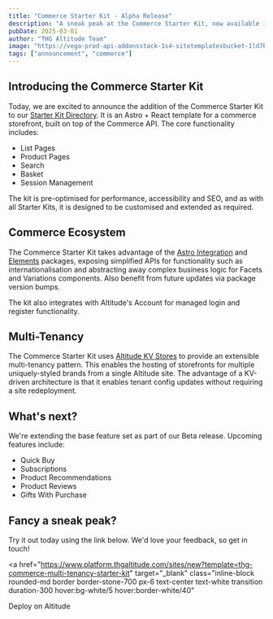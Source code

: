 ```yaml
---
title: "Commerce Starter Kit - Alpha Release"
description: "A sneak peak at the Commerce Starter Kit, now available in alpha."
pubDate: 2025-03-01
author: "THG Altitude Team"
image: "https://vega-prod-api-addonsstack-1s4-sitetemplatesbucket-1ld7bl7p2fji5.s3-eu-west-2.amazonaws.com/THG%20Commerce%20Multi%20Tenancy%20Starter%20Kit-1.0.3-1741777608405/.altitude/thumbnail.png?X-Amz-Algorithm=AWS4-HMAC-SHA256&X-Amz-Credential=AKIAXWZUXCGG4K5CA6EQ%2F20250321%2Feu-west-2%2Fs3%2Faws4_request&X-Amz-Date=20250321T151305Z&X-Amz-Expires=172800&X-Amz-SignedHeaders=host&X-Amz-Signature=e9966938823d030e99c5a45ef60e6e192cf0b3cd906f8d800e1f1cf988f7223f"
tags: ["announcement", "commerce"]
---
```


## Introducing the Commerce Starter Kit

Today, we are excited to announce the addition of the Commerce Starter Kit to our <a href="/kits" target="_blank">Starter Kit Directory</a>. It is an Astro + React template for a commerce storefront, built on top of the Commerce API. The core functionality includes:

- List Pages
- Product Pages
- Search
- Basket
- Session Management

The kit is pre-optimised for performance, accessibility and SEO, and as with all Starter Kits, it is designed to be customised and extended as required.

## Commerce Ecosystem

The Commerce Starter Kit takes advantage of the <a href='/products/astro-integration' target='_blank'>Astro Integration</a> and <a href='/products/elements' target='_blank'>Elements</a> packages, exposing simplified APIs for functionality such as internationalisation and abstracting away complex business logic for Facets and Variations components. Also benefit from future updates via package version bumps.

The kit also integrates with Altitude's Account for managed login and register functionality.

## Multi-Tenancy

The Commerce Starter Kit uses <a href="/docs/platform/v2.3.0/edge/kv-store" target="_blank">Altitude KV Stores</a> to provide an extensible multi-tenancy pattern. This enables the hosting of storefronts for multiple uniquely-styled brands from a single Altitude site. The advantage of a KV-driven architecture is that it enables tenant config updates without requiring a site redeployment.

## What's next?

We're extending the base feature set as part of our Beta release. Upcoming features include:

- Quick Buy
- Subscriptions
- Product Recommendations
- Product Reviews
- Gifts With Purchase

## Fancy a sneak peak?

Try it out today using the link below. We'd love your feedback, so get in touch!

<a
  href="https://www.platform.thgaltitude.com/sites/new?template=thg-commerce-multi-tenancy-starter-kit"
  target="_blank"
  class="inline-block rounded-md border border-stone-700 px-6 text-center text-white transition duration-300 hover:bg-white/5 hover:border-white/40"
>
  Deploy on Altitude
</a>
